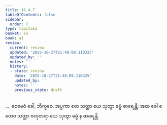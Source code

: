 ```yaml
---
title: 16.4.7
tableOfContents: false
sidebar:
  order: 7
type: tipitaka
basket: su
book: a1
review:
  current: review
  updated: '2025-10-27T21:48:09.110325'
  updated_by: ''
  notes: ''
  history:
  - state: review
    date: '2025-10-27T21:48:09.110325'
    updated_by: ''
    notes: ''
    previous_state: draft
---
```



<ReviewStatus review={frontmatter.review} showDetails={true} />

<HypothesisAnnotation frontmatter={frontmatter} />

<DynamicBreadcrumb />

<Division number="328" book="a1" e="ch" v="15" p="38">

<Paragraph number="419" book="a1">
…  ဧဝမေဝံ ခေါ, ဘိက္ခဝေ, အပ္ပကာ တေ သတ္တာ ယေ သုတွာ ဓမ္မံ ဓာရေန္တိ; အထ ခေါ ဧတေဝ သတ္တာ ဗဟုတရာ ယေ သုတွာ ဓမ္မံ န ဓာရေန္တိ.
</Paragraph>
</Division>